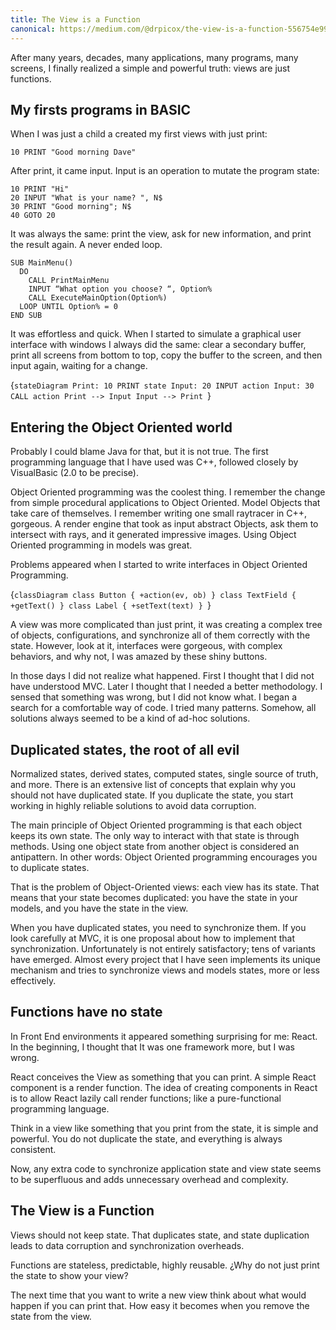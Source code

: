 ```yaml
---
title: The View is a Function
canonical: https://medium.com/@drpicox/the-view-is-a-function-556754e99be5
---
```


After many years, decades, many applications, many programs, many screens, I finally realized a simple and powerful truth: views are just functions.

## My firsts programs in BASIC

When I was just a child a created my first views with just print:

```basic
10 PRINT "Good morning Dave"
```

After print, it came input. Input is an operation to mutate the program state:

```basic
10 PRINT "Hi"
20 INPUT "What is your name? ", N$
30 PRINT "Good morning"; N$
40 GOTO 20
```

It was always the same: print the view, ask for new information, and print the result again. A never ended loop.

```basic
SUB MainMenu()
  DO
    CALL PrintMainMenu
    INPUT “What option you choose? “, Option%
    CALL ExecuteMainOption(Option%)
  LOOP UNTIL Option% = 0
END SUB
```

It was effortless and quick. When I started to simulate a graphical user interface with windows I always did the same: clear a secondary buffer, print all screens from bottom to top, copy the buffer to the screen, and then input again, waiting for a change.

<Mermaid>{`stateDiagram
  Print: 10 PRINT state
  Input: 20 INPUT action
  Input: 30 CALL action
  Print --> Input
  Input --> Print
`}</Mermaid>

## Entering the Object Oriented world

Probably I could blame Java for that, but it is not true. The first programming language that I have used was C++, followed closely by VisualBasic (2.0 to be precise).

Object Oriented programming was the coolest thing. I remember the change from simple procedural applications to Object Oriented. Model Objects that take care of themselves. I remember writing one small raytracer in C++, gorgeous. A render engine that took as input abstract Objects, ask them to intersect with rays, and it generated impressive images. Using Object Oriented programming in models was great.

Problems appeared when I started to write interfaces in Object Oriented Programming.

<Mermaid>{`classDiagram
  class Button {
    +action(ev, ob)
  }
  class TextField {
    +getText()
  }
  class Label {
    +setText(text)
  }
`}</Mermaid>

A view was more complicated than just print, it was creating a complex tree of objects, configurations, and synchronize all of them correctly with the state. However, look at it, interfaces were gorgeous, with complex behaviors, and why not, I was amazed by these shiny buttons.

In those days I did not realize what happened. First I thought that I did not have understood MVC. Later I thought that I needed a better methodology. I sensed that something was wrong, but I did not know what. I began a search for a comfortable way of code. I tried many patterns. Somehow, all solutions always seemed to be a kind of ad-hoc solutions.

## Duplicated states, the root of all evil

Normalized states, derived states, computed states, single source of truth, and more. There is an extensive list of concepts that explain why you should not have duplicated state. If you duplicate the state, you start working in highly reliable solutions to avoid data corruption.

The main principle of Object Oriented programming is that each object keeps its own state. The only way to interact with that state is through methods. Using one object state from another object is considered an antipattern. In other words: Object Oriented programming encourages you to duplicate states.

That is the problem of Object-Oriented views: each view has its state. That means that your state becomes duplicated: you have the state in your models, and you have the state in the view.

When you have duplicated states, you need to synchronize them. If you look carefully at MVC, it is one proposal about how to implement that synchronization. Unfortunately is not entirely satisfactory; tens of variants have emerged. Almost every project that I have seen implements its unique mechanism and tries to synchronize views and models states, more or less effectively.


## Functions have no state

In Front End environments it appeared something surprising for me: React. In the beginning, I thought that It was one framework more, but I was wrong.

React conceives the View as something that you can print. A simple React component is a render function. The idea of creating components in React is to allow React lazily call render functions; like a pure-functional programming language.

Think in a view like something that you print from the state, it is simple and powerful. You do not duplicate the state, and everything is always consistent.

Now, any extra code to synchronize application state and view state seems to be superfluous and adds unnecessary overhead and complexity.


## The View is a Function

Views should not keep state. That duplicates state, and state duplication leads to data corruption and synchronization overheads.

Functions are stateless, predictable, highly reusable. ¿Why do not just print the state to show your view?

The next time that you want to write a new view think about what would happen if you can print that. How easy it becomes when you remove the state from the view.
